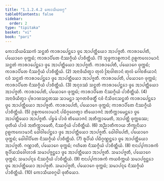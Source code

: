 ```yaml
---
title: "1.1.2.4.2 ᨠᩮᩣᩈᩥᨿᩅᨣ᩠ᨣ"
tableOfContents: false
sidebar:
  order: 2
type: "tipitaka"
basket: "vi"
book: "pari"
---
```



<DynamicBreadcrumb />

<Division number="163" book="pari">

<Paragraph number="363" book="pari">
ᨠᩮᩣᩈᩥᨿᨾᩥᩔᨠᩴ ᩈᨶ᩠ᨳᨲᩴ ᨠᩣᩁᩣᨸᩮᨶ᩠ᨲᩮᩣ ᨴ᩠ᩅᩮ ᩋᩣᨸᨲ᩠ᨲᩥᨿᩮᩣ ᩋᩣᨸᨩ᩠ᨩᨲᩥ. ᨠᩣᩁᩣᨸᩮᨲᩥ, ᨸᨿᩮᩣᨣᩮ ᨴᩩᨠ᩠ᨠᨭᩴ; ᨠᩣᩁᩣᨸᩥᨲᩮ ᨶᩥᩔᨣ᩠ᨣᩥᨿᩴ ᨸᩣᨧᩥᨲ᩠ᨲᩥᨿᩴ. (1)
</Paragraph>

<Paragraph number="364" book="pari">
ᩈᩩᨴ᩠ᨵᨠᩣᩊᨠᩣᨶᩴ ᩑᩊᨠᩃᩮᩣᨾᩣᨶᩴ ᩈᨶ᩠ᨳᨲᩴ ᨠᩣᩁᩣᨸᩮᨶ᩠ᨲᩮᩣ ᨴ᩠ᩅᩮ ᩋᩣᨸᨲ᩠ᨲᩥᨿᩮᩣ ᩋᩣᨸᨩ᩠ᨩᨲᩥ. ᨠᩣᩁᩣᨸᩮᨲᩥ, ᨸᨿᩮᩣᨣᩮ ᨴᩩᨠ᩠ᨠᨭᩴ; ᨠᩣᩁᩣᨸᩥᨲᩮ ᨶᩥᩔᨣ᩠ᨣᩥᨿᩴ ᨸᩣᨧᩥᨲ᩠ᨲᩥᨿᩴ. (2)
</Paragraph>

<Paragraph number="365" book="pari">
ᩋᨶᩣᨴᩥᨿᩥᨲ᩠ᩅᩣ ᨲᩩᩃᩴ ᩒᨴᩤᨲᩣᨶᩴ ᨲᩩᩃᩴ ᨣᩮᩤᨧᩁᩥᨿᩣᨶᩴ ᨶᩅᩴ ᩈᨶ᩠ᨳᨲᩴ ᨠᩣᩁᩣᨸᩮᨶ᩠ᨲᩮᩣ ᨴ᩠ᩅᩮ ᩋᩣᨸᨲ᩠ᨲᩥᨿᩮᩣ ᩋᩣᨸᨩ᩠ᨩᨲᩥ. ᨠᩣᩁᩣᨸᩮᨲᩥ, ᨸᨿᩮᩣᨣᩮ ᨴᩩᨠ᩠ᨠᨭᩴ; ᨠᩣᩁᩣᨸᩥᨲᩮ ᨶᩥᩔᨣ᩠ᨣᩥᨿᩴ ᨸᩣᨧᩥᨲ᩠ᨲᩥᨿᩴ. (3)
</Paragraph>

<Paragraph number="366" book="pari">
ᩋᨶᩩᩅᩔᩴ ᩈᨶ᩠ᨳᨲᩴ ᨠᩣᩁᩣᨸᩮᨶ᩠ᨲᩮᩣ ᨴ᩠ᩅᩮ ᩋᩣᨸᨲ᩠ᨲᩥᨿᩮᩣ ᩋᩣᨸᨩ᩠ᨩᨲᩥ. ᨠᩣᩁᩣᨸᩮᨲᩥ, ᨸᨿᩮᩣᨣᩮ ᨴᩩᨠ᩠ᨠᨭᩴ; ᨠᩣᩁᩣᨸᩥᨲᩮ ᨶᩥᩔᨣ᩠ᨣᩥᨿᩴ ᨸᩣᨧᩥᨲ᩠ᨲᩥᨿᩴ. (4)
</Paragraph>

<Paragraph number="367" book="pari">
ᩋᨶᩣᨴᩥᨿᩥᨲ᩠ᩅᩣ ᨸᩩᩁᩣᨱᩈᨶ᩠ᨳᨲᩔ ᩈᩣᨾᨶ᩠ᨲᩣ ᩈᩩᨣᨲᩅᩥᨴᨲ᩠ᨳᩥᩴ ᨶᩅᩴ ᨶᩥᩈᩦᨴᨶᩈᨶ᩠ᨳᨲᩴ ᨠᩣᩁᩣᨸᩮᨶ᩠ᨲᩮᩣ ᨴ᩠ᩅᩮ ᩋᩣᨸᨲ᩠ᨲᩥᨿᩮᩣ ᩋᩣᨸᨩ᩠ᨩᨲᩥ. ᨠᩣᩁᩣᨸᩮᨲᩥ, ᨸᨿᩮᩣᨣᩮ ᨴᩩᨠ᩠ᨠᨭᩴ; ᨠᩣᩁᩣᨸᩥᨲᩮ ᨶᩥᩔᨣ᩠ᨣᩥᨿᩴ ᨸᩣᨧᩥᨲ᩠ᨲᩥᨿᩴ. (5)
</Paragraph>

<Paragraph number="368" book="pari">
ᩑᩊᨠᩃᩮᩣᨾᩣᨶᩥ ᨸᨭᩥᨣ᩠ᨣᩉᩮᨲ᩠ᩅᩣ ᨲᩥᨿᩮᩣᨩᨶᩴ ᩋᨲᩥᨠ᩠ᨠᩣᨾᩮᨶ᩠ᨲᩮᩣ ᨴ᩠ᩅᩮ ᩋᩣᨸᨲ᩠ᨲᩥᨿᩮᩣ ᩋᩣᨸᨩ᩠ᨩᨲᩥ. ᨸᨮᨾᩴ ᨸᩣᨴᩴ ᨲᩥᨿᩮᩣᨩᨶᩴ ᩋᨲᩥᨠ᩠ᨠᩣᨾᩮᨲᩥ, ᩋᩣᨸᨲ᩠ᨲᩥ ᨴᩩᨠ᩠ᨠᨭᩔ; ᨴᩩᨲᩥᨿᩴ ᨸᩣᨴᩴ ᩋᨲᩥᨠ᩠ᨠᩣᨾᩮᨲᩥ, ᨶᩥᩔᨣ᩠ᨣᩥᨿᩴ ᨸᩣᨧᩥᨲ᩠ᨲᩥᨿᩴ. (6)
</Paragraph>

<Paragraph number="369" book="pari">
ᩋᨬ᩠ᨬᩣᨲᩥᨠᩣᨿ ᨽᩥᨠ᩠ᨡᩩᨶᩥᨿᩣ ᩑᩊᨠᩃᩮᩣᨾᩣᨶᩥ ᨵᩮᩤᩅᩤᨸᩮᨶ᩠ᨲᩮᩣ ᨴ᩠ᩅᩮ ᩋᩣᨸᨲ᩠ᨲᩥᨿᩮᩣ ᩋᩣᨸᨩ᩠ᨩᨲᩥ. ᨵᩮᩤᩅᩤᨸᩮᨲᩥ, ᨸᨿᩮᩣᨣᩮ ᨴᩩᨠ᩠ᨠᨭᩴ; ᨵᩮᩤᩅᩤᨸᩥᨲᩮ ᨶᩥᩔᨣ᩠ᨣᩥᨿᩴ ᨸᩣᨧᩥᨲ᩠ᨲᩥᨿᩴ. (7)
</Paragraph>

<Paragraph number="370" book="pari">
ᩁᩪᨸᩥᨿᩴ ᨸᨭᩥᨣ᩠ᨣᨱ᩠ᩉᨶ᩠ᨲᩮᩣ ᨴ᩠ᩅᩮ ᩋᩣᨸᨲ᩠ᨲᩥᨿᩮᩣ ᩋᩣᨸᨩ᩠ᨩᨲᩥ. ᨣᨱ᩠ᩉᩣᨲᩥ, ᨸᨿᩮᩣᨣᩮ ᨴᩩᨠ᩠ᨠᨭᩴ; ᨣᩉᩥᨲᩮ ᨶᩥᩔᨣ᩠ᨣᩥᨿᩴ ᨸᩣᨧᩥᨲ᩠ᨲᩥᨿᩴ. (8)
</Paragraph>

<Paragraph number="371" book="pari">
ᨶᩣᨶᨸ᩠ᨸᨠᩣᩁᨠᩴ ᩁᩪᨸᩥᨿᩈᩴᩅᩮᩤᩉᩣᩁᩴ ᩈᨾᩣᨸᨩ᩠ᨩᨶ᩠ᨲᩮᩣ ᨴ᩠ᩅᩮ ᩋᩣᨸᨲ᩠ᨲᩥᨿᩮᩣ ᩋᩣᨸᨩ᩠ᨩᨲᩥ. ᩈᨾᩣᨸᨩ᩠ᨩᨲᩥ, ᨸᨿᩮᩣᨣᩮ ᨴᩩᨠ᩠ᨠᨭᩴ; ᩈᨾᩣᨸᨶ᩠ᨶᩮ ᨶᩥᩔᨣ᩠ᨣᩥᨿᩴ ᨸᩣᨧᩥᨲ᩠ᨲᩥᨿᩴ. (9)
</Paragraph>

<Paragraph number="372" book="pari">
ᨶᩣᨶᨸ᩠ᨸᨠᩣᩁᨠᩴ ᨠᨿᩅᩥᨠ᩠ᨠᨿᩴ ᩈᨾᩣᨸᨩ᩠ᨩᨶ᩠ᨲᩮᩣ ᨴ᩠ᩅᩮ ᩋᩣᨸᨲ᩠ᨲᩥᨿᩮᩣ ᩋᩣᨸᨩ᩠ᨩᨲᩥ. ᩈᨾᩣᨸᨩ᩠ᨩᨲᩥ, ᨸᨿᩮᩣᨣᩮ ᨴᩩᨠ᩠ᨠᨭᩴ; ᩈᨾᩣᨸᨶ᩠ᨶᩮ ᨶᩥᩔᨣ᩠ᨣᩥᨿᩴ ᨸᩣᨧᩥᨲ᩠ᨲᩥᨿᩴ. (10)

</Paragraph>
</Division>

<Paragraph number="373" type="center" book="pari">
ᨠᩮᩣᩈᩥᨿᩅᨣ᩠ᨣᩮᩤ ᨴᩩᨲᩥᨿᩮᩣ.
</Paragraph>